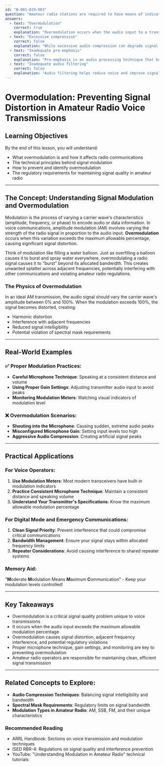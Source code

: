 ```yaml
---
id: "B-001-019-003"
question: "Amateur radio stations are required to have means of indicating or preventing a signal quality problem unique to voice transmissions. What is it?"
answers:
  - text: "Overmodulation"
    correct: true
    explanation: "Overmodulation occurs when the audio input to a transmitter exceeds the maximum allowable percentage of modulation, causing distortion, splatter, and potential interference with adjacent frequencies. This is a critical signal quality issue specific to voice transmissions that amateur radio operators must monitor and prevent to maintain clean, efficient communication."
  - text: "Excessive compression"
    correct: false
    explanation: "While excessive audio compression can degrade signal quality, it is not the specific regulatory requirement for preventing signal problems. Compression can reduce audio dynamic range, but it doesn't directly cause the same type of interference as overmodulation. Compression is a technique that can be used to improve audio intelligibility, but it's not the primary concern for signal quality regulation."
  - text: "Inadequate pre-emphasis"
    correct: false
    explanation: "Pre-emphasis is an audio processing technique that boosts higher frequencies to improve signal-to-noise ratio, but it's not the primary means of preventing signal quality problems in voice transmissions. While important for audio fidelity, it doesn't directly address the regulatory requirement for preventing interference or signal distortion."
  - text: "Inadequate audio filtering"
    correct: false
    explanation: "Audio filtering helps reduce noise and improve signal clarity, but it's not the specific regulatory requirement for preventing signal quality problems in voice transmissions. While important for good communication, audio filtering doesn't directly address the issue of signal distortion caused by excessive modulation."
---
```


# Overmodulation: Preventing Signal Distortion in Amateur Radio Voice Transmissions

## Learning Objectives
By the end of this lesson, you will understand:
- What overmodulation is and how it affects radio communications
- The technical principles behind signal modulation
- How to prevent and identify overmodulation
- The regulatory requirements for maintaining signal quality in amateur radio

---

## The Concept: Understanding Signal Modulation and Overmodulation

Modulation is the process of varying a carrier wave's characteristics (amplitude, frequency, or phase) to encode audio or data information. In voice communications, amplitude modulation (AM) involves varying the strength of the radio signal in proportion to the audio input. **Overmodulation** occurs when this variation exceeds the maximum allowable percentage, causing significant signal distortion.

Think of modulation like filling a water balloon. Just as overfilling a balloon causes it to burst and spray water everywhere, overmodulating a radio signal causes it to "burst" beyond its allocated bandwidth. This creates unwanted splatter across adjacent frequencies, potentially interfering with other communications and violating amateur radio regulations.

### The Physics of Overmodulation

In an ideal AM transmission, the audio signal should vary the carrier wave's amplitude between 0% and 100%. When the modulation exceeds 100%, the signal becomes distorted, creating:
- Harmonic distortion
- Interference with adjacent frequencies
- Reduced signal intelligibility
- Potential violation of spectral mask requirements

---

## Real-World Examples

### ✅ Proper Modulation Practices:
- **Careful Microphone Technique**: Speaking at a consistent distance and volume
- **Using Proper Gain Settings**: Adjusting transmitter audio input to avoid peaks
- **Monitoring Modulation Meters**: Watching visual indicators of modulation level

### ❌ Overmodulation Scenarios:
- **Shouting into the Microphone**: Causing sudden, extreme audio peaks
- **Misconfigured Microphone Gain**: Setting input levels too high
- **Aggressive Audio Compression**: Creating artificial signal peaks

---

## Practical Applications

### For Voice Operators:
1. **Use Modulation Meters**: Most modern transceivers have built-in modulation indicators
2. **Practice Consistent Microphone Technique**: Maintain a consistent distance and speaking volume
3. **Understand Your Transmitter's Specifications**: Know the maximum allowable modulation percentage

### For Digital Mode and Emergency Communications:
1. **Clean Signal Priority**: Prevent interference that could compromise critical communications
2. **Bandwidth Management**: Ensure your signal stays within allocated frequency limits
3. **Repeater Considerations**: Avoid causing interference to shared repeater systems

### Memory Aid:
"**M**oderate **M**odulation Means **M**aximum **C**ommunication" - Keep your modulation levels controlled!

---

## Key Takeaways

- Overmodulation is a critical signal quality problem unique to voice transmissions
- It occurs when the audio input exceeds the maximum allowable modulation percentage
- Overmodulation causes signal distortion, adjacent frequency interference, and potential regulatory violations
- Proper microphone technique, gain settings, and monitoring are key to preventing overmodulation
- Amateur radio operators are responsible for maintaining clean, efficient signal transmission

---

## Related Concepts to Explore:
- **Audio Compression Techniques**: Balancing signal intelligibility and bandwidth
- **Spectral Mask Requirements**: Regulatory limits on signal bandwidth
- **Modulation Types in Amateur Radio**: AM, SSB, FM, and their unique characteristics

### Recommended Reading
- ARRL Handbook: Sections on voice transmission and modulation techniques
- ISED RBR-4: Regulations on signal quality and interference prevention
- YouTube: "Understanding Modulation in Amateur Radio" technical tutorials